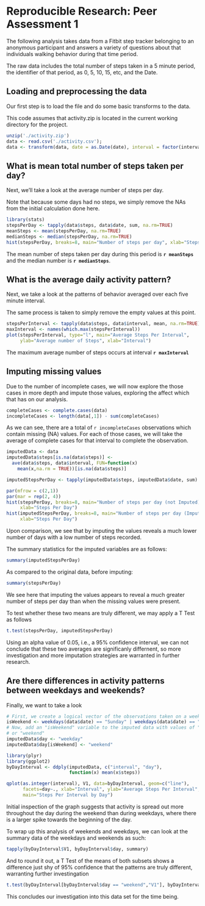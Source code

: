 # Reproducible Research: Peer Assessment 1

The following analysis takes data from a Fitbit step tracker belonging to 
an anonymous participant and answers a variety of questions about that 
individuals walking behavior during that time period.

The raw data includes the total number of steps taken in a 5 minute
period, the identifier of that period, as 0, 5, 10, 15, etc, and the
Date.

## Loading and preprocessing the data

Our first step is to load the file and do some basic transforms to the data.

This code assumes that activity.zip is located in the current working directory
for the project.
```r
unzip('./activity.zip')
data <- read.csv('./activity.csv');
data <- transform(data, date = as.Date(date), interval = factor(interval))
```

## What is mean total number of steps taken per day?
Next, we'll take a look at the average number of steps per day.

Note that because some days had no steps, we simply remove the NAs from the
initial calculation done here.

```r
library(stats)
stepsPerDay <- tapply(data$steps, data$date, sum, na.rm=TRUE)
meanSteps <- mean(stepsPerDay, na.rm=TRUE)
medianSteps <- median(stepsPerDay, na.rm=TRUE)
hist(stepsPerDay, breaks=8, main="Number of steps per day", xlab="Steps Per Day")
```

The mean number of steps taken per day during this period is **`r meanSteps`** 
and the median number is **`r medianSteps`**.

## What is the average daily activity pattern?

Next, we take a look at the patterns of behavior averaged over each
five minute interval.

The same process is taken to simply remove the empty values at this point.

```r
stepsPerInterval <- tapply(data$steps, data$interval, mean, na.rm=TRUE)
maxInterval <- names(which.max(stepsPerInterval))
plot(stepsPerInterval, type="l", main="Average Steps Per Interval",
     ylab="Average number of Steps", xlab="Interval")
```

The maximum average number of steps occurs at interval **`r maxInterval`**

## Imputing missing values

Due to the number of incomplete cases, we will now explore the those cases
in more depth and impute those values, exploring the affect which that has
on our analysis.

```r
completeCases <- complete.cases(data)
incompleteCases <- length(data[,1]) - sum(completeCases)
```

As we can see, there are a total of `r incompleteCases` observations
which contain missing (NA) values. For each of those cases, we will take
the average of complete cases for that interval to complete the observation.

```r
imputedData <- data
imputedData$steps[is.na(data$steps)] <- 
  ave(data$steps, data$interval, FUN=function(x) 
    mean(x,na.rm = TRUE))[is.na(data$steps)]

imputedStepsPerDay <- tapply(imputedData$steps, imputedData$date, sum)

par(mfrow = c(2,1))
par(mar = rep(2, 4))
hist(stepsPerDay, breaks=8, main="Number of steps per day (not Imputed)", 
     xlab="Steps Per Day")
hist(imputedStepsPerDay, breaks=8, main="Number of steps per day (Imputed)", 
     xlab="Steps Per Day")
```

Upon comparison, we see that by imputing the values reveals a much lower 
number of days with a low number of steps recorded.

The summary statistics for the imputed variables are as follows:

```r
summary(imputedStepsPerDay)
```

As compared to the original data, before imputing:

```r
summary(stepsPerDay)
```

We see here that imputing the values appears to reveal a much greater
number of steps per day than when the missing values were present.

To test whether these two means are truly different, we may apply a
T Test as follows

```r
t.test(stepsPerDay, imputedStepsPerDay)
```

Using an alpha value of 0.05, i.e., a 95% confidence interval, we
can not conclude that these two averages are significanly differnent, so
more investigation and more imputation strategies are warranted in further
research.

## Are there differences in activity patterns between weekdays and weekends?

Finally, we want to take a look 

```r
# First, we create a logical vector of the observations taken on a weekend.
isWeekend <- weekdays(data$date) == "Sunday" | weekdays(data$date) == "Saturday"
# Now, add an "isWeekend" variable to the imputed data with values of "weekday"
# or "weekend"
imputedData$day <- "weekday"
imputedData$day[isWeekend] <- "weekend"

library(plyr)
library(ggplot2)
byDayInterval <- ddply(imputedData, c("interval", "day"), 
                       function(x) mean(x$steps))

qplot(as.integer(interval), V1, data=byDayInterval, geom=c("line"), 
      facets=day~., xlab="Interval", ylab="Average Steps Per Interval", 
      main="Steps Per Interval by Day")
```

Initial inspection of the graph suggests that activity is spread out more 
throughout the day during the weekend than during weekdays, where there is
a larger spike towards the beginning of the day.

To wrap up this analysis of weekends and weekdays, we can look at the summary
data of the weekdays and weekends as such:

```r
tapply(byDayInterval$V1, byDayInterval$day, summary)
```

And to round it out, a T Test of the means of both subsets shows a
difference just shy of 95% confidence that the patterns are truly different,
warranting further investingation

```r
t.test(byDayInterval[byDayInterval$day == "weekend","V1"], byDayInterval[byDayInterval$day == "weekday","V1"])
```

This concludes our investigation into this data set for the time being.
